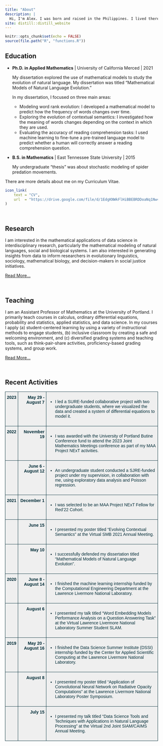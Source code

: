```yaml
---
title: "About"
description: | 
  Hi, I'm Alex. I was born and raised in the Philippines. I lived there until I was 15 when I migrated to the United States with my mother and sister as permanent residents. I became a U.S. citizen in 2017. I am an amateur artist, and my hobbies include painting, drawing, and playing video games. I also like cooking, eating, and traveling.
site: distill::distill_website
---
```


```r
knitr::opts_chunk$set(echo = FALSE)
source(file.path("R", "functions.R"))
```

## Education

* **Ph.D. in Applied Mathematics** | University of California Merced | 2021

  My dissertation explored the use of mathematical models to study the evolution of natural language. My dissertation was titled "Mathematical Models of Natural Language Evolution."
  
  In my dissertation, I focused on three main areas:
  
    - Modeling word rank evolution: I developed a mathematical model to predict how the frequency of words changes over time.
    - Exploring the evolution of contextual semantics: I investigated how the meaning of words changes depending on the context in which they are used.
    - Evaluating the accuracy of reading comprehension tasks: I used machine learning to fine-tune a pre-trained language model to predict whether a human will correctly answer a reading comprehension question.
  
* **B.S. in Mathematics** | East Tennessee State University | 2015
  
  My undergraduate "thesis" was about stochastic modeling of spider predation movements.

There are more details about me on my Curriculum Vitae.

```r
icon_link(
    text = "CV",
    url  = "https://drive.google.com/file/d/1EdgKNWkFlHiBBEBRDDoaNq1Nw4S4IjmR/view?usp=sharing"
)
```

<br />

## Research

I am interested in the mathematical applications of data science in interdisciplinary research, particularly the mathematical modeling of natural languages, social and biological systems. I am also interested in generating insights from data to inform researchers in evolutionary linguistics, sociology, mathematical biology, and decision-makers in social justice initiatives.

[Read More...](Research.html)

<br />

## Teaching

I am an Assistant Professor of Mathematics at the University of Portland. I primarily teach courses in calculus, ordinary differential equations, probability and statistics, applied statistics, and data science. In my courses I apply (a) student-centered learning by using a variety of instructional methods to engage students, (b) inclusive classroom by creating a safe and welcoming environment, and (c) diversified grading systems and teaching tools, such as think-pair-share activities, proficiency-based grading systems, and group work.

[Read More...](teaching.html)

<br />

## Recent Activities

<style type="text/css">
.tg  {border-collapse:collapse;border-color:#9ABAD9;border-spacing:0;}
.tg td{background-color:#EBF5FF;border-color:#9ABAD9;border-style:solid;border-width:1px;color:#444;
  font-family:Arial, sans-serif;font-size:14px;overflow:hidden;padding:10px 5px;word-break:normal;}
.tg th{background-color:#409cff;border-color:#9ABAD9;border-style:solid;border-width:1px;color:#fff;
  font-family:Arial, sans-serif;font-size:14px;font-weight:normal;overflow:hidden;padding:10px 5px;word-break:normal;}
.tg .tg-7ods{background-color:#efefef;border-color:#002b36;color:#002b36;text-align:left;vertical-align:top}
.tg .tg-zlo5{background-color:#efefef;border-color:#002b36;color:#002b36;font-weight:bold;text-align:right;vertical-align:top}
.tg .tg-5rib{background-color:#efefef;border-color:#002b36;color:#002b36;text-align:left;vertical-align:top}
.tg .tg-f7xd{background-color:#efefef;border-color:#002b36;color:#002b36;font-weight:bold;text-align:left;vertical-align:top}
.tg .tg-pgs2{background-color:#efefef;border-color:#002b36;color:#002b36;font-weight:bold;text-align:center;vertical-align:top}
.tg .tg-3b1p{background-color:#efefef;border-color:#002b36;color:#002b36;font-weight:bold;text-align:center;vertical-align:top}
.tg .tg-skp8{background-color:#efefef;border-color:#002b36;color:#002b36;font-weight:bold;text-align:right;vertical-align:top}
.tg .tg-vreo{background-color:#efefef;border-color:#002b36;color:#002b36;font-weight:bold;text-align:left;vertical-align:top}
</style>
<table class="tg">
<thead>
  <tr>
    <th class="tg-3b1p">2023</th>
    <th class="tg-skp8">May 29 - August 7</th>
    <th class="tg-7ods">* I led a SURE-funded collaborative project with two undergraduate students, where we visualized the data and created a system of differential equations to model it.</th>
  </tr>
</thead>
<tbody>
  <tr>
    <td class="tg-pgs2">2022</td>
    <td class="tg-zlo5">November 19</td>
    <td class="tg-5rib">* I was awarded with the University of Portland Butine Conference fund to attend the 2023 Joint Mathematics Meetings conference as part of my MAA Project NExT activities.</td>
  </tr>
  <tr>
    <td class="tg-3b1p"></td>
    <td class="tg-skp8">June 6 - August 12</td>
    <td class="tg-7ods">* An undergraduate student conducted a SJRE-funded project under my supervision, in collaboration with me, using exploratory data analysis and Poisson regression.</td>
  </tr>
  <tr>
    <td class="tg-pgs2">2021</td>
    <td class="tg-zlo5">December 1</td>
    <td class="tg-5rib">* I was selected to be an MAA Project NExT Fellow for Red'22 Cohort.</td>
  </tr>
  <tr>
    <td class="tg-3b1p"></td>
    <td class="tg-skp8">June 15</td>
    <td class="tg-7ods">* I presented my poster titled "Evolving Contextual Semantics" at the Virtual SMB 2021 Annual Meeting.</td>
  </tr>
  <tr>
    <td class="tg-pgs2"></td>
    <td class="tg-zlo5">May 10</td>
    <td class="tg-5rib">* I successfully defended my dissertation titled "Mathematical Models of Natural Language Evolution".</td>
  </tr>
  <tr>
    <td class="tg-3b1p">2020</td>
    <td class="tg-skp8">June 8 - August 14</td>
    <td class="tg-7ods">* I finished the machine learning internship funded by the Computational Engineering Department at the Lawrence Livermore National Laboratory.</td>
  </tr>
  <tr>
    <td class="tg-pgs2"></td>
    <td class="tg-zlo5">August 6</td>
    <td class="tg-5rib">* I presented my talk titled "Word Embedding Models Performance Analysis on a Question Answering Task" at the Virtual Lawrence Livermore National Laboratory Summer Student SLAM.</td>
  </tr>
  <tr>
    <td class="tg-3b1p">2019</td>
    <td class="tg-skp8">May 20 - August 16</td>
    <td class="tg-7ods">* I finished the Data Science Summer Institute (DSSI) internship funded by the Center for Applied Scientific Computing at the Lawrence Livermore National Laboratory.</td>
  </tr>
  <tr>
    <td class="tg-vreo"></td>
    <td class="tg-zlo5">August 8</td>
    <td class="tg-5rib">* I presented my poster titled "Application of Convolutional Neural Network on Radiative Opacity Computations" at the Lawrence Livermore National Laboratory Poster Symposium.<br></td>
  </tr>
  <tr>
    <td class="tg-f7xd"></td>
    <td class="tg-skp8">July 15</td>
    <td class="tg-7ods">* I presented my talk titled "Data Science Tools and Techniques with Applications in Natural Language Processing" at the Virtual 2nd Joint SIAM/CAIMS Annual Meeting.</td>
  </tr>
</tbody>
</table>
